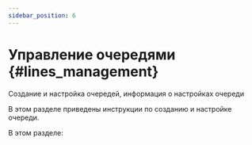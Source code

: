 ```yaml
---
sidebar_position: 6
---
```



# Управление очередями {#lines_management}

Создание и настройка очередей, информация о настройках очереди

В этом разделе приведены инструкции по созданию и настройке очереди.

В этом разделе:
<DocCardList/>

[//]: # (-   [Создание очереди]&#40;line_creation/line_creation.mdx&#41;)

[//]: # (    -   [Создание очереди с услугами]&#40;line_creation/line_creation_with_services.mdx&#41;)

[//]: # (    -   [Создание очереди без услуг]&#40;line_creation/line_creation_without_services.mdx&#41;)

[//]: # (    -   [Создание очереди с импортированными настройками]&#40;line_creation/line_creation_with_import.mdx&#41;)

[//]: # (-   [Настройка очереди]&#40;line_settings/line_settings.mdx&#41;)

[//]: # (    -   [Настройка основных параметров очереди]&#40;line_settings/main_settings.mdx&#41;)

[//]: # (    -   [Настройка отображения персональных данных клиентов]&#40;line_settings/display_personal_data.mdx&#41;)

[//]: # (    -   [Настройка режимов работы очереди]&#40;line_settings/operating_modes.mdx&#41;)

[//]: # (    -   [Настройка использования клиентом мобильного приложения]&#40;line_settings/mobile_app.mdx&#41;)

[//]: # (    -   [Настройка, добавление и удаление услуг в очереди]&#40;line_settings/service_settings.mdx&#41;)

[//]: # (    -   [Настройка дополнительных полей очереди]&#40;line_settings/additional_fields.mdx&#41;)

[//]: # (    -   [Настройка информационных тегов очереди]&#40;line_settings/additional_info.mdx&#41;)

[//]: # (    -   [Настройка параметров предварительной записи]&#40;line_settings/reservation_settings.mdx&#41;)

[//]: # (    -   [Настройка времени открытия очереди]&#40;line_settings/schedule_settings.mdx&#41;)

[//]: # (    -   [Настройка длительностей очереди]&#40;line_settings/duration_settings.mdx&#41;)

[//]: # (    -   [Настройка параметров мониторинга очереди]&#40;line_settings/monitoring_settings.mdx&#41;)

[//]: # (    -   [Настройка команд меню операций над позицией]&#40;line_settings/operations_menu.mdx&#41;)

[//]: # (    -   [Расширенные настройки очереди]&#40;line_settings/advanced_settings.mdx&#41;)

[//]: # (-   [Настройка тегов очереди]&#40;tags_creation.mdx&#41;)

[//]: # (-   [Импорт/экспорт настроек существующей очереди]&#40;line_import_export.mdx&#41;)


